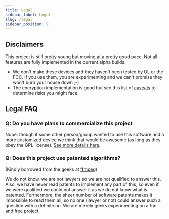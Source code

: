 ```yaml
---
title: Legal
sidebar_label: Legal
slug: /legal
sidebar_position: 9
---
```


## Disclaimers

This project is still pretty young but moving at a pretty good pace. Not all features are fully implemented in the current alpha builds.

- We don't make these devices and they haven't been tested by UL or the FCC. If you use them, you are experimenting and we can't promise they won't burn your house down ;-)
- The encryption implementation is good but see this list of [caveats](/docs/about/overview/encryption#summary-of-strengthsweaknesses-of-our-current-implementation) to determine risks you might face.

## Legal FAQ

### Q: Do you have plans to commercialize this project

Nope. though if some other person/group wanted to use this software and a more customized device we think that would be awesome (as long as they obey the GPL license). [See more details here](/docs/legal/licensing).

### Q: Does this project use patented algorithms?

(Kindly borrowed from the geeks at [ffmpeg](http://ffmpeg.org/legal.html))

We do not know, we are not lawyers so we are not qualified to answer this. Also, we have never read patents to implement any part of this, so even if we were qualified we could not answer it as we do not know what is patented. Furthermore, the sheer number of software patents makes it impossible to read them all, so no one (lawyer or not) could answer such a question with a definite no. We are merely geeks experimenting on a fun and free project.

